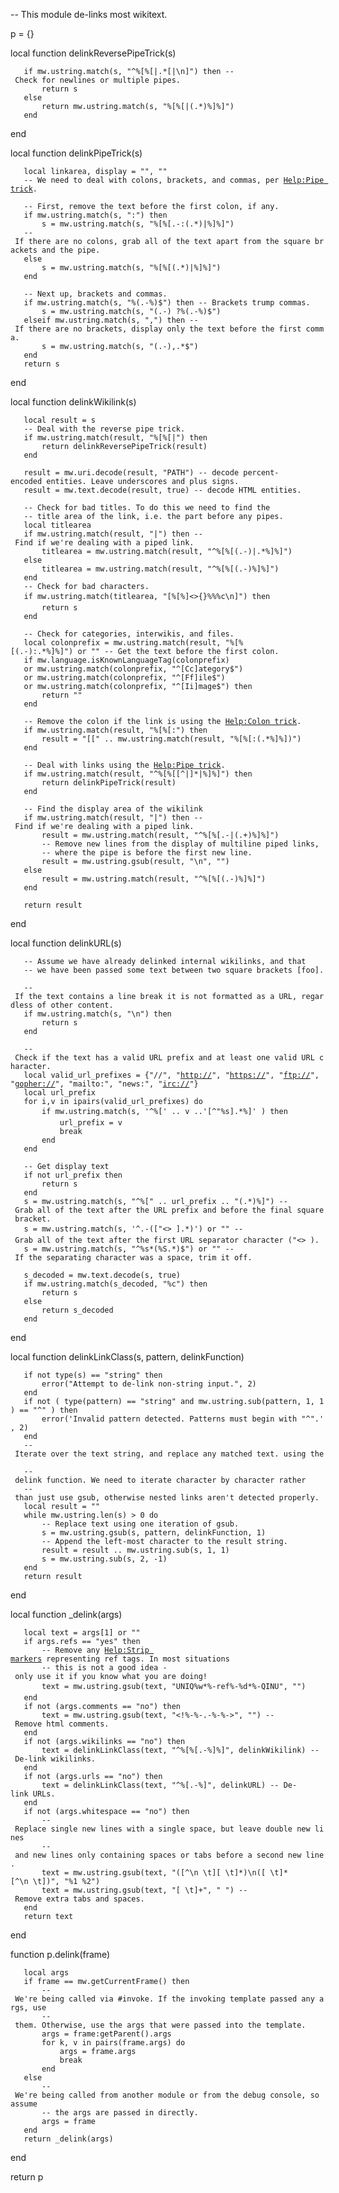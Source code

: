 -- This module de-links most wikitext.

p = {}

local function delinkReversePipeTrick(s)
    if mw.ustring.match(s, "^%[%[|.*[|\n]") then -- Check for newlines or multiple pipes.
        return s
    else
        return mw.ustring.match(s, "%[%[|(.*)%]%]")
    end
end

local function delinkPipeTrick(s)
    local linkarea, display = "", ""
    -- We need to deal with colons, brackets, and commas, per [[Help:Pipe_trick|Help:Pipe trick]].
    
    -- First, remove the text before the first colon, if any.
    if mw.ustring.match(s, ":") then
        s = mw.ustring.match(s, "%[%[.-:(.*)|%]%]")
    -- If there are no colons, grab all of the text apart from the square brackets and the pipe.
    else
        s = mw.ustring.match(s, "%[%[(.*)|%]%]")
    end
    
    -- Next up, brackets and commas.
    if mw.ustring.match(s, "%(.-%)$") then -- Brackets trump commas.
        s = mw.ustring.match(s, "(.-) ?%(.-%)$")
    elseif mw.ustring.match(s, ",") then -- If there are no brackets, display only the text before the first comma.
        s = mw.ustring.match(s, "(.-),.*$")
    end
    return s
end

local function delinkWikilink(s)
    local result = s
    -- Deal with the reverse pipe trick.
    if mw.ustring.match(result, "%[%[|") then
        return delinkReversePipeTrick(result)
    end
    
    result = mw.uri.decode(result, "PATH") -- decode percent-encoded entities. Leave underscores and plus signs.
    result = mw.text.decode(result, true) -- decode HTML entities.
    
    -- Check for bad titles. To do this we need to find the
    -- title area of the link, i.e. the part before any pipes.
    local titlearea
    if mw.ustring.match(result, "|") then -- Find if we're dealing with a piped link.
        titlearea = mw.ustring.match(result, "^%[%[(.-)|.*%]%]")
    else
        titlearea = mw.ustring.match(result, "^%[%[(.-)%]%]")
    end
    -- Check for bad characters.
    if mw.ustring.match(titlearea, "[%[%]<>{}%%%c\n]") then
        return s
    end
    
    -- Check for categories, interwikis, and files.
    local colonprefix = mw.ustring.match(result, "%[%[(.-):.*%]%]") or "" -- Get the text before the first colon.
    if mw.language.isKnownLanguageTag(colonprefix)
    or mw.ustring.match(colonprefix, "^[Cc]ategory$")
    or mw.ustring.match(colonprefix, "^[Ff]ile$")
    or mw.ustring.match(colonprefix, "^[Ii]mage$") then
        return ""
    end
    
    -- Remove the colon if the link is using the [[Help:Colon_trick|Help:Colon trick]].
    if mw.ustring.match(result, "%[%[:") then
        result = "[[" .. mw.ustring.match(result, "%[%[:(.*%]%])")
    end
    
    -- Deal with links using the [[Help:Pipe_trick|Help:Pipe trick]].
    if mw.ustring.match(result, "^%[%[[^|]*|%]%]") then
        return delinkPipeTrick(result)
    end
    
    -- Find the display area of the wikilink
    if mw.ustring.match(result, "|") then -- Find if we're dealing with a piped link.
        result = mw.ustring.match(result, "^%[%[.-|(.+)%]%]")
        -- Remove new lines from the display of multiline piped links,
        -- where the pipe is before the first new line.
        result = mw.ustring.gsub(result, "\n", "")
    else
        result = mw.ustring.match(result, "^%[%[(.-)%]%]")
    end

    return result
end

local function delinkURL(s)
    -- Assume we have already delinked internal wikilinks, and that
    -- we have been passed some text between two square brackets [foo].
    
    -- If the text contains a line break it is not formatted as a URL, regardless of other content.
    if mw.ustring.match(s, "\n") then
        return s
    end
    
    -- Check if the text has a valid URL prefix and at least one valid URL character.
    local valid_url_prefixes = {"//", "http://", "https://", "ftp://", "gopher://", "mailto:", "news:", "irc://"} 
    local url_prefix
    for i,v in ipairs(valid_url_prefixes) do
        if mw.ustring.match(s, '^%[' .. v ..'[^"%s].*%]' ) then
            url_prefix = v
            break
        end
    end
    
    -- Get display text
    if not url_prefix then
        return s
    end
    s = mw.ustring.match(s, "^%[" .. url_prefix .. "(.*)%]") -- Grab all of the text after the URL prefix and before the final square bracket.
    s = mw.ustring.match(s, '^.-(["<> ].*)') or "" -- Grab all of the text after the first URL separator character ("<> ).
    s = mw.ustring.match(s, "^%s*(%S.*)$") or "" -- If the separating character was a space, trim it off.
    
    s_decoded = mw.text.decode(s, true)
    if mw.ustring.match(s_decoded, "%c") then
        return s
    else    
        return s_decoded
    end
end

local function delinkLinkClass(s, pattern, delinkFunction)
    if not type(s) == "string" then
        error("Attempt to de-link non-string input.", 2)
    end
    if not ( type(pattern) == "string" and mw.ustring.sub(pattern, 1, 1) == "^" ) then
        error('Invalid pattern detected. Patterns must begin with "^".', 2)
    end
    -- Iterate over the text string, and replace any matched text. using the 
    -- delink function. We need to iterate character by character rather 
    -- than just use gsub, otherwise nested links aren't detected properly.
    local result = ""
    while mw.ustring.len(s) > 0 do
        -- Replace text using one iteration of gsub.
        s = mw.ustring.gsub(s, pattern, delinkFunction, 1)
        -- Append the left-most character to the result string.
        result = result .. mw.ustring.sub(s, 1, 1)
        s = mw.ustring.sub(s, 2, -1)
    end
    return result
end

local function _delink(args)
    local text = args[1] or ""
    if args.refs == "yes" then
        -- Remove any [[Help:Strip_markers|Help:Strip markers]] representing ref tags. In most situations 
        -- this is not a good idea - only use it if you know what you are doing!
        text = mw.ustring.gsub(text, "UNIQ%w*%-ref%-%d*%-QINU", "")
    end
    if not (args.comments == "no") then
        text = mw.ustring.gsub(text, "<!%-%-.-%-%->", "") -- Remove html comments.
    end
    if not (args.wikilinks == "no") then
        text = delinkLinkClass(text, "^%[%[.-%]%]", delinkWikilink) -- De-link wikilinks.
    end
    if not (args.urls == "no") then
        text = delinkLinkClass(text, "^%[.-%]", delinkURL) -- De-link URLs.
    end
    if not (args.whitespace == "no") then
        -- Replace single new lines with a single space, but leave double new lines
        -- and new lines only containing spaces or tabs before a second new line.
        text = mw.ustring.gsub(text, "([^\n \t][ \t]*)\n([ \t]*[^\n \t])", "%1 %2")
        text = mw.ustring.gsub(text, "[ \t]+", " ") -- Remove extra tabs and spaces.
    end
    return text
end

function p.delink(frame)
    local args
    if frame == mw.getCurrentFrame() then
        -- We're being called via #invoke. If the invoking template passed any args, use
        -- them. Otherwise, use the args that were passed into the template.
        args = frame:getParent().args
        for k, v in pairs(frame.args) do
            args = frame.args
            break
        end
    else
        -- We're being called from another module or from the debug console, so assume
        -- the args are passed in directly.
        args = frame
    end
    return _delink(args)
end

return p
